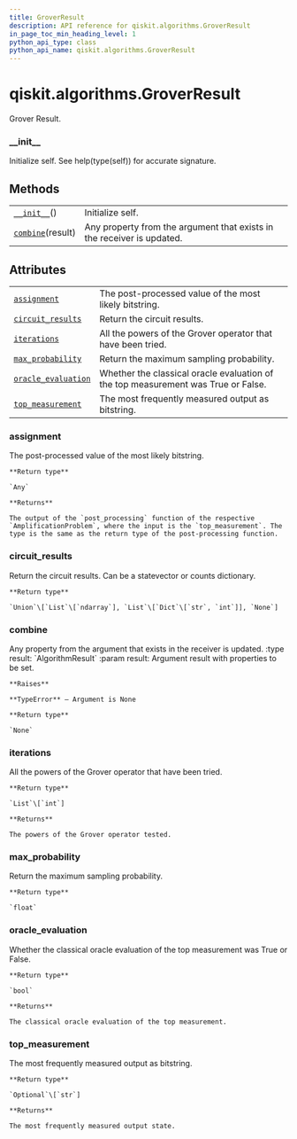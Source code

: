```yaml
---
title: GroverResult
description: API reference for qiskit.algorithms.GroverResult
in_page_toc_min_heading_level: 1
python_api_type: class
python_api_name: qiskit.algorithms.GroverResult
---
```


# qiskit.algorithms.GroverResult

<Class id="qiskit.algorithms.GroverResult" isDedicatedPage={true} github="https://github.com/qiskit/qiskit/tree/stable/0.17/qiskit/algorithms/amplitude_amplifiers/grover.py" signature="GroverResult" modifiers="class">
  Grover Result.

  ### \_\_init\_\_

  <Function id="qiskit.algorithms.GroverResult.__init__" signature="__init__()">
    Initialize self. See help(type(self)) for accurate signature.
  </Function>

  ## Methods

  |                                                                                                       |                                                                        |
  | ----------------------------------------------------------------------------------------------------- | ---------------------------------------------------------------------- |
  | [`__init__`](#qiskit.algorithms.GroverResult.__init__ "qiskit.algorithms.GroverResult.__init__")()    | Initialize self.                                                       |
  | [`combine`](#qiskit.algorithms.GroverResult.combine "qiskit.algorithms.GroverResult.combine")(result) | Any property from the argument that exists in the receiver is updated. |

  ## Attributes

  |                                                                                                                             |                                                                                   |
  | --------------------------------------------------------------------------------------------------------------------------- | --------------------------------------------------------------------------------- |
  | [`assignment`](#qiskit.algorithms.GroverResult.assignment "qiskit.algorithms.GroverResult.assignment")                      | The post-processed value of the most likely bitstring.                            |
  | [`circuit_results`](#qiskit.algorithms.GroverResult.circuit_results "qiskit.algorithms.GroverResult.circuit_results")       | Return the circuit results.                                                       |
  | [`iterations`](#qiskit.algorithms.GroverResult.iterations "qiskit.algorithms.GroverResult.iterations")                      | All the powers of the Grover operator that have been tried.                       |
  | [`max_probability`](#qiskit.algorithms.GroverResult.max_probability "qiskit.algorithms.GroverResult.max_probability")       | Return the maximum sampling probability.                                          |
  | [`oracle_evaluation`](#qiskit.algorithms.GroverResult.oracle_evaluation "qiskit.algorithms.GroverResult.oracle_evaluation") | Whether the classical oracle evaluation of the top measurement was True or False. |
  | [`top_measurement`](#qiskit.algorithms.GroverResult.top_measurement "qiskit.algorithms.GroverResult.top_measurement")       | The most frequently measured output as bitstring.                                 |

  ### assignment

  <Function id="qiskit.algorithms.GroverResult.assignment" signature="assignment" modifiers="property">
    The post-processed value of the most likely bitstring.

    **Return type**

    `Any`

    **Returns**

    The output of the `post_processing` function of the respective `AmplificationProblem`, where the input is the `top_measurement`. The type is the same as the return type of the post-processing function.
  </Function>

  ### circuit\_results

  <Function id="qiskit.algorithms.GroverResult.circuit_results" signature="circuit_results" modifiers="property">
    Return the circuit results. Can be a statevector or counts dictionary.

    **Return type**

    `Union`\[`List`\[`ndarray`], `List`\[`Dict`\[`str`, `int`]], `None`]
  </Function>

  ### combine

  <Function id="qiskit.algorithms.GroverResult.combine" signature="combine(result)">
    Any property from the argument that exists in the receiver is updated. :type result: `AlgorithmResult` :param result: Argument result with properties to be set.

    **Raises**

    **TypeError** – Argument is None

    **Return type**

    `None`
  </Function>

  ### iterations

  <Function id="qiskit.algorithms.GroverResult.iterations" signature="iterations" modifiers="property">
    All the powers of the Grover operator that have been tried.

    **Return type**

    `List`\[`int`]

    **Returns**

    The powers of the Grover operator tested.
  </Function>

  ### max\_probability

  <Function id="qiskit.algorithms.GroverResult.max_probability" signature="max_probability" modifiers="property">
    Return the maximum sampling probability.

    **Return type**

    `float`
  </Function>

  ### oracle\_evaluation

  <Function id="qiskit.algorithms.GroverResult.oracle_evaluation" signature="oracle_evaluation" modifiers="property">
    Whether the classical oracle evaluation of the top measurement was True or False.

    **Return type**

    `bool`

    **Returns**

    The classical oracle evaluation of the top measurement.
  </Function>

  ### top\_measurement

  <Function id="qiskit.algorithms.GroverResult.top_measurement" signature="top_measurement" modifiers="property">
    The most frequently measured output as bitstring.

    **Return type**

    `Optional`\[`str`]

    **Returns**

    The most frequently measured output state.
  </Function>
</Class>

